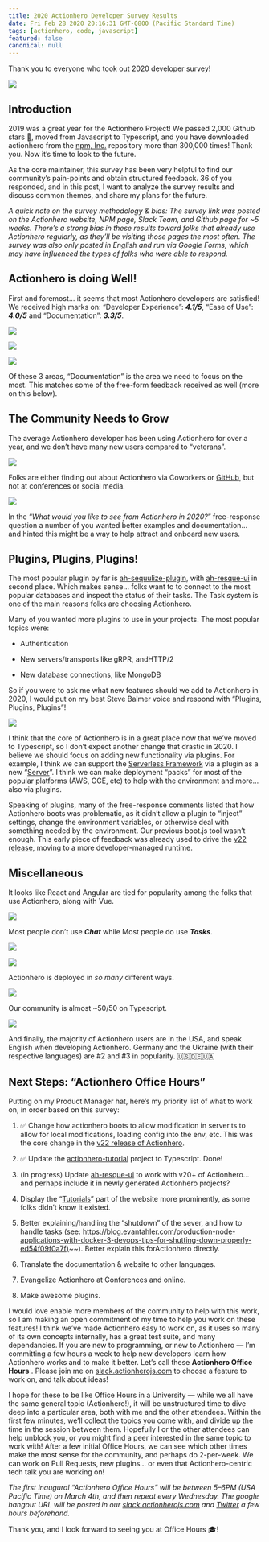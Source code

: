 ```yaml
---
title: 2020 Actionhero Developer Survey Results
date: Fri Feb 28 2020 20:16:31 GMT-0800 (Pacific Standard Time)
tags: [actionhero, code, javascript]
featured: false
canonical: null
---
```


Thank you to everyone who took out 2020 developer survey!

![](https://cdn-images-1.medium.com/max/3840/1*xttMYnX-HSXA2VFjXiS_Tw.png)

## Introduction

2019 was a great year for the Actionhero Project! We passed 2,000 Github stars 🌟, moved from Javascript to Typescript, and you have downloaded actionhero from the [npm, Inc.](undefined) repository more than 300,000 times! Thank you. Now it’s time to look to the future.

As the core maintainer, this survey has been very helpful to find our community’s pain-points and obtain structured feedback. 36 of you responded, and in this post, I want to analyze the survey results and discuss common themes, and share my plans for the future.

_A quick note on the survey methodology & bias: The survey link was posted on the Actionhero website, NPM page, Slack Team, and Github page for ~5 weeks. There’s a strong bias in these results toward folks that already use Actionhero regularly, as they’ll be visiting those pages the most often. The survey was also only posted in English and run via Google Forms, which may have influenced the types of folks who were able to respond._

## Actionhero is doing Well!

First and foremost… it seems that most Actionhero developers are satisfied! We received high marks on: “Developer Experience”: **_4.1/5_**, “Ease of Use”: **_4.0/5_** and “Documentation”: **_3.3/5_**.

![](https://cdn-images-1.medium.com/max/4392/1*XhCAwanSmxdoVbp49BGNdg.png)

![](https://cdn-images-1.medium.com/max/4392/1*WdK0N1fNMx3HzJukFw7hOg.png)

![](https://cdn-images-1.medium.com/max/4392/1*8SgQaiayK7lLO5_1MfIPSw.png)

Of these 3 areas, “Documentation” is the area we need to focus on the most. This matches some of the free-form feedback received as well (more on this below).

## The Community Needs to Grow

The average Actionhero developer has been using Actionhero for over a year, and we don’t have many new users compared to “veterans”.

![](https://cdn-images-1.medium.com/max/4392/1*f3D2LOupPYdNRtl_U6Ywug.png)

Folks are either finding out about Actionhero via Coworkers or [GitHub](undefined), but not at conferences or social media.

![](https://cdn-images-1.medium.com/max/4392/1*R7av8k9GSCVDxf3WKr3DsQ.png)

In the “_What would you like to see from Actionhero in 2020?_” free-response question a number of you wanted better examples and documentation… and hinted this might be a way to help attract and onboard new users.

## Plugins, Plugins, Plugins!

The most popular plugin by far is [ah-sequulize-plugin](https://github.com/actionhero/ah-sequelize-plugin), with [ah-resque-ui](https://github.com/actionhero/ah-resque-ui) in second place. Which makes sense… folks want to to connect to the most popular databases and inspect the status of their tasks. The Task system is one of the main reasons folks are choosing Actionhero.

Many of you wanted more plugins to use in your projects. The most popular topics were:

- Authentication

- New servers/transports like gRPR, andHTTP/2

- New database connections, like MongoDB

So if you were to ask me what new features should we add to Actionhero in 2020, I would put on my best Steve Balmer voice and respond with “Plugins, Plugins, Plugins”!

![](https://cdn-images-1.medium.com/max/2000/1*F2OpxoI_u8C3uiu9foh-qg.jpeg)

I think that the core of Actionhero is in a great place now that we’ve moved to Typescript, so I don’t expect another change that drastic in 2020. I believe we should focus on adding new functionality via plugins. For example, I think we can support the [Serverless Framework](https://serverless.com/) via a plugin as a new “[Server](https://www.actionherojs.com/tutorials/servers)”. I think we can make deployment “packs” for most of the popular platforms (AWS, GCE, etc) to help with the environment and more… also via plugins.

Speaking of plugins, many of the free-response comments listed that how Actionhero boots was problematic, as it didn’t allow a plugin to “inject” settings, change the environment variables, or otherwise deal with something needed by the environment. Our previous boot.js tool wasn’t enough. This early piece of feedback was already used to drive the [v22 release](https://github.com/actionhero/actionhero/releases/tag/v22.0.0), moving to a more developer-managed runtime.

## Miscellaneous

It looks like React and Angular are tied for popularity among the folks that use Actionhero, along with Vue.

![](https://cdn-images-1.medium.com/max/4392/1*rgH0J2fVppMtQ4kQDBDoIw.png)

Most people don’t use **_Chat_** while Most people do use **_Tasks_**.

![](https://cdn-images-1.medium.com/max/4392/1*3s7UQLTVNkis66yv4WI68Q.png)

![](https://cdn-images-1.medium.com/max/4392/1*zV5HloyJ1QaF5H6OXyRIcg.png)

Actionhero is deployed in _so_ _many_ different ways.

![](https://cdn-images-1.medium.com/max/4392/1*MrPfSL7qVqoof7byUeATyg.png)

Our community is almost ~50/50 on Typescript.

![](https://cdn-images-1.medium.com/max/4392/1*Q0qAI5nochXDZnQZrsivhw.png)

And finally, the majority of Actionhero users are in the USA, and speak English when developing Actionhero. Germany and the Ukraine (with their respective languages) are #2 and #3 in popularity. 🇺🇸🇩🇪🇺🇦

## Next Steps: “Actionhero Office Hours”

Putting on my Product Manager hat, here’s my priority list of what to work on, in order based on this survey:

1. ✅ Change how actionhero boots to allow modification in server.ts to allow for local modifications, loading config into the env, etc. This was the core change in the [v22 release of Actionhero](https://github.com/actionhero/actionhero/releases/tag/v22.0.0).

1. ✅ Update the [actionhero-tutorial](https://github.com/actionhero/actionhero-tutorial) project to Typescript. Done!

1. (in progress) Update [ah-resque-ui](https://github.com/actionhero/ah-resque-ui) to work with v20+ of Actionhero… and perhaps include it in newly generated Actionhero projects?

1. Display the “[Tutorials](https://www.actionherojs.com/tutorials)” part of the website more prominently, as some folks didn’t know it existed.

1. Better explaining/handling the “shutdown” of the sever, and how to handle tasks (see: [https://blog.evantahler.com/production-node-applications-with-docker-3-devops-tips-for-shutting-down-properly-ed54f09f0a7f)](https://blog.evantahler.com/production-node-applications-with-docker-3-devops-tips-for-shutting-down-properly-ed54f09f0a7f)~~). Better explain this forActionhero directly.

1. Translate the documentation & website to other languages.

1. Evangelize Actionhero at Conferences and online.

1. Make awesome plugins.

I would love enable more members of the community to help with this work, so I am making an open commitment of my time to help you work on these features! I think we’ve made Actionhero easy to work on, as it uses so many of its own concepts internally, has a great test suite, and many dependancies. If you are new to programming, or new to Actionhero — I’m committing a few hours a week to help new developers learn how Actionhero works and to make it better. Let’s call these **Actionhero Office Hours** . Please join me on [slack.actionherojs.com](http://slack.actionherojs.com) to choose a feature to work on, and talk about ideas!

I hope for these to be like Office Hours in a University — while we all have the same general topic (Actionhero!), it will be unstructured time to dive deep into a particular area, both with me and the other attendees. Within the first few minutes, we’ll collect the topics you come with, and divide up the time in the session between them. Hopefully I or the other attendees can help unblock you, or you might find a peer interested in the same topic to work with! After a few initial Office Hours, we can see which other times make the most sense for the community, and perhaps do 2-per-week. We can work on Pull Requests, new plugins… or even that Actionhero-centric tech talk you are working on!

_The first inaugural “Actionhero Office Hours” will be between 5–6PM (USA Pacific Time) on March 4th, and then repeat every Wednesday. The google hangout URL will be posted in our [slack.actionherojs.com](http://slack.actionherojs.com) and [Twitter](https://twitter.com/actionherojs) a few hours beforehand._

Thank you, and I look forward to seeing you at Office Hours 🎓!

